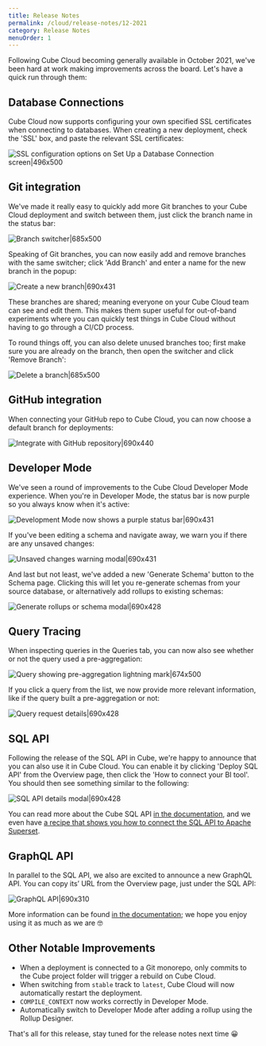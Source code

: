 ```yaml
---
title: Release Notes
permalink: /cloud/release-notes/12-2021
category: Release Notes
menuOrder: 1
---
```


Following Cube Cloud becoming generally available in October 2021, we've been
hard at work making improvements across the board. Let's have a quick run
through them:

## Database Connections

Cube Cloud now supports configuring your own specified SSL certificates when
connecting to databases. When creating a new deployment, check the 'SSL' box,
and paste the relevant SSL certificates:

![SSL configuration options on Set Up a Database Connection screen|496x500](https://ucarecdn.com/5498bfec-0644-42f0-b58a-51e7d3dc81a3/)

## Git integration

We've made it really easy to quickly add more Git branches to your Cube Cloud
deployment and switch between them, just click the branch name in the status
bar:

![Branch switcher|685x500](https://ucarecdn.com/a3ea164f-b93c-4c83-b7a3-697dd025b74a/)

Speaking of Git branches, you can now easily add and remove branches with the
same switcher; click 'Add Branch' and enter a name for the new branch in the
popup:

![Create a new branch|690x431](https://ucarecdn.com/15ea528f-4a54-40a1-83c7-2f67738a3e8b/)

These branches are shared; meaning everyone on your Cube Cloud team can see and
edit them. This makes them super useful for out-of-band experiments where you
can quickly test things in Cube Cloud without having to go through a CI/CD
process.

To round things off, you can also delete unused branches too; first make sure
you are already on the branch, then open the switcher and click 'Remove Branch':

![Delete a branch|685x500](https://ucarecdn.com/f1d37fe6-a6ae-4d78-a801-133639daf1ec/)

## GitHub integration

When connecting your GitHub repo to Cube Cloud, you can now choose a default
branch for deployments:

![Integrate with GitHub repository|690x440](https://ucarecdn.com/6dcf953e-3bdf-42aa-a98f-05d9d0415124/)

## Developer Mode

We've seen a round of improvements to the Cube Cloud Developer Mode experience.
When you're in Developer Mode, the status bar is now purple so you always know
when it's active:

![Development Mode now shows a purple status bar|690x431](https://ucarecdn.com/0f0ff7bb-f778-47ab-8138-59d2715dde7c/)

If you've been editing a schema and navigate away, we warn you if there are any
unsaved changes:

![Unsaved changes warning modal|690x431](https://ucarecdn.com/67b8e943-0043-4398-84fc-91d83765ed10/)

And last but not least, we've added a new 'Generate Schema' button to the Schema
page. Clicking this will let you re-generate schemas from your source database,
or alternatively add rollups to existing schemas:

![Generate rollups or schema modal|690x428](https://ucarecdn.com/b83b8b21-7894-4363-9b0e-5f390b50cd6f/)

## Query Tracing

When inspecting queries in the Queries tab, you can now also see whether or not
the query used a pre-aggregation:

![Query showing pre-aggregation lightning mark|674x500](https://ucarecdn.com/ebdfee8c-37f5-4bc3-8ed4-80f58864012c/)

If you click a query from the list, we now provide more relevant information,
like if the query built a pre-aggregation or not:

![Query request details|690x428](https://ucarecdn.com/93847927-1388-4e14-9782-ec0b6992b993/)

## SQL API

Following the release of the SQL API in Cube, we're happy to announce that you
can also use it in Cube Cloud. You can enable it by clicking 'Deploy SQL API'
from the Overview page, then click the 'How to connect your BI tool'. You should
then see something similar to the following:

![SQL API details modal|690x428](https://ucarecdn.com/67508334-1641-43ec-9d50-a8f64629992b/)

You can read more about the Cube SQL API
[in the documentation](https://cube.dev/docs/backend/sql), and we even have
[a recipe that shows you how to connect the SQL API to Apache Superset](https://cube.dev/docs/recipes/using-apache-superset-with-cube-sql).

## GraphQL API

In parallel to the SQL API, we also are excited to announce a new GraphQL API.
You can copy its’ URL from the Overview page, just under the SQL API:

![GraphQL API|690x310](https://ucarecdn.com/7784008a-a861-4476-b139-d34c3680b65e/)

More information can be found
[in the documentation](https://cube.dev/docs/backend/graphql); we hope you enjoy
using it as much as we are 🤓

## Other Notable Improvements

- When a deployment is connected to a Git monorepo, only commits to the Cube
  project folder will trigger a rebuild on Cube Cloud.
- When switching from `stable` track to `latest`, Cube Cloud will now
  automatically restart the deployment.
- `COMPILE_CONTEXT` now works correctly in Developer Mode.
- Automatically switch to Developer Mode after adding a rollup using the Rollup
  Designer.

That's all for this release, stay tuned for the release notes next time 😀
